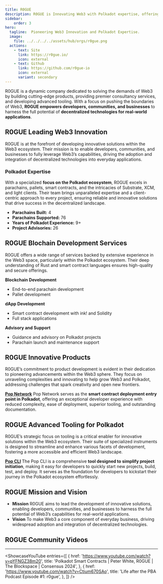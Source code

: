 ```yaml
---
title: R0GUE
description: R0GUE is Innovating Web3 with Polkadot expertise, offering development, tooling, and consultancy for seamless decentralized applications and blockchain solutions.
sidebar:
    order: 3
hero:
  tagline:  Pioneering Web3 Innovation and Polkadot Expertise.
  image: 
    file: ../../../../assets/hub/orgs/r0gue.png
  actions:
    - text: Site
      link: https://r0gue.io/
      icon: external
    - text: Github
      link: https://github.com/r0gue-io
      icon: external
      variant: secondary
---
```



R0GUE is a dynamic company dedicated to solving the demands of Web3 by building cutting-edge products, providing premier consultancy services, and developing advanced tooling. With a focus on pushing the boundaries of Web3, **R0GUE empowers developers, communities, and businesses** to harness the full potential of **decentralized technologies for real-world applications**.

## R0GUE Leading Web3 Innovation
R0GUE is at the forefront of developing innovative solutions within the Web3 ecosystem. Their mission is to enable developers, communities, and businesses to fully leverage Web3’s capabilities, driving the adoption and integration of decentralized technologies into everyday applications.

### Polkadot Expertise
With a specialized **focus on the Polkadot ecosystem**, R0GUE excels in parachains, pallets, smart contracts, and the intricacies of Substrate, XCM, and light clients. Their team brings unparalleled expertise and a client-centric approach to every project, ensuring reliable and innovative solutions that drive success in the decentralized landscape.
- **Parachains Built:** 4
- **Parachains Supported:** 76
- **Years of Polkadot Experience:** 9+
- **Project Advisories:** 26

## R0GUE Blochain Development Services
R0GUE offers a wide range of services backed by extensive experience in the Web3 space, particularly within the Polkadot ecosystem. Their deep understanding of Rust and smart contract languages ensures high-quality and secure offerings.

**Blockchain Development**
- End-to-end parachain development
- Pallet development

**dApp Development**
- Smart contract development with ink! and Solidity
- Full stack applications

**Advisory and Support**
- Guidance and advisory on Polkadot projects
- Parachain launch and maintenance support

## R0GUE Innovative Products
R0GUE’s commitment to product development is evident in their dedication to pioneering advancements within the Web3 sphere. They focus on unraveling complexities and innovating to help grow Web3 and Polkadot, addressing challenges that spark creativity and open new frontiers.

[**Pop Network**](https://dablock.com/dapps/pop-network/) Pop Network serves as the **smart contract deployment entry point in Polkadot**, offering an exceptional developer experience with reduced complexity, ease of deployment, superior tooling, and outstanding documentation.

## R0GUE Advanced Tooling for Polkadot
R0GUE’s strategic focus on tooling is a critical enabler for innovative solutions within the Web3 ecosystem. Their suite of specialized instruments is designed to streamline and enhance various facets of development, fostering a more accessible and efficient Web3 landscape.

[**Pop CLI**](https://dablock.com/dapps/pop-cli/) The Pop CLI is a comprehensive **tool designed to simplify project initiation**, making it easy for developers to quickly start new projects, build, test, and deploy. It serves as the foundation for developers to kickstart their journey in the Polkadot ecosystem effortlessly.

## R0GUE Mission and Vision
- **Mission** R0GUE aims to lead the development of innovative solutions, enabling developers, communities, and businesses to harness the full potential of Web3’s capabilities for real-world applications.
- **Vision** To make Web3 a core component of everyday business, driving widespread adoption and integration of decentralized technologies.

## R0GUE Community Videos
----------------
<ShowcaseYouTube
  entries={[
          {
      href: 'https://www.youtube.com/watch?v=pYFNGZ38m20',
      title: 'Polkadot Smart Contracts | Peter White, R0GUE | The Blockspace | Consensus 2024',
     },
               {
      href: 'https://www.youtube.com/watch?v=Ctium670SAo',
      title: 'Life after the PBA Podcast Episode #1: r0gue',
     },
  ]}
/>